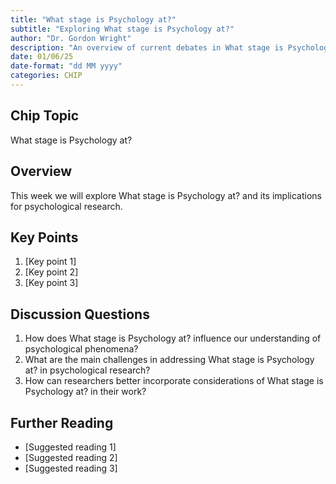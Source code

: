 ```yaml
---
title: "What stage is Psychology at?"
subtitle: "Exploring What stage is Psychology at?"
author: "Dr. Gordon Wright"
description: "An overview of current debates in What stage is Psychology at? as it relates to Psychology"
date: 01/06/25
date-format: "dd MM yyyy"
categories: CHIP
---
```

## Chip Topic
What stage is Psychology at?

## Overview
This week we will explore What stage is Psychology at? and its implications for psychological research.

## Key Points
1. [Key point 1]
2. [Key point 2]
3. [Key point 3]

## Discussion Questions
1. How does What stage is Psychology at? influence our understanding of psychological phenomena?
2. What are the main challenges in addressing What stage is Psychology at? in psychological research?
3. How can researchers better incorporate considerations of What stage is Psychology at? in their work?

## Further Reading
- [Suggested reading 1]
- [Suggested reading 2]
- [Suggested reading 3]
